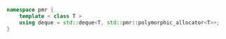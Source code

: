 ```cpp
namespace pmr {
    template < class T >
    using deque = std::deque<T, std::pmr::polymorphic_allocator<T>>;
}
````
